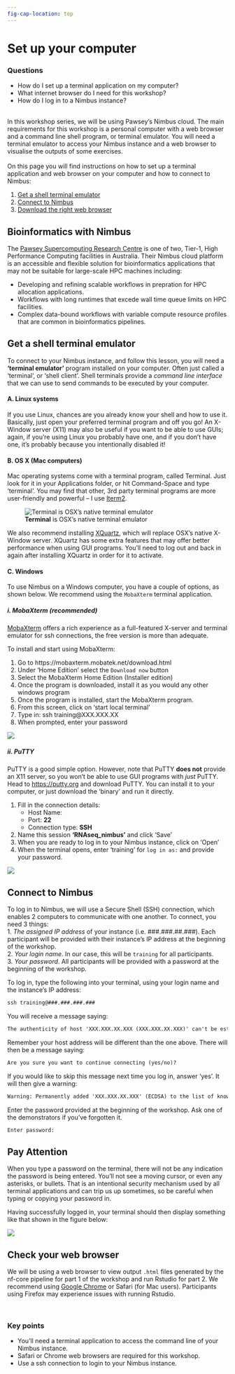 ```yaml
---
fig-cap-location: top
---
```


# **Set up your computer**

<div class="questions">

### **Questions**{.unlisted}

- How do I set up a terminal application on my computer?
- What internet browser do I need for this workshop?
- How do I log in to a Nimbus instance?
</div>  
</br>
In this workshop series, we will be using Pawsey's Nimbus cloud. The main requirements for this workshop is a personal computer with a web browser and a command line shell program, or terminal emulator. You will need a terminal emulator to access your Nimbus instance and a web browser to visualise the outputs of some exercises. 
</br>
</br>
On this page you will find instructions on how to set up a terminal application and web browser on your computer and how to connect to Nimbus:  

1. [Get a shell terminal emulator](#get-a-shell-terminal-emulator)  
2. [Connect to Nimbus](#connect-to-nimbus)  
3. [Download the right web browser](#check-your-web-browser)  


## **Bioinformatics with Nimbus**{.unlisted}
The [Pawsey Supercomputing Research Centre](https://pawsey.org.au/about-us/about-pawsey/) is one of two, Tier-1, High Performance Computing facilities in Australia. Their Nimbus cloud platform is an accessible and flexible solution for bioinformatics applications that may not be suitable for large-scale HPC machines including:

-   Developing and refining scalable workflows in prepration for HPC allocation applications.
-   Workflows with long runtimes that excede wall time queue limits on HPC facilities. 
-   Complex data-bound workflows with variable compute resource profiles that are common in bioinformatics pipelines.

## **Get a shell terminal emulator**
To connect to your Nimbus instance, and follow this lesson, you will need a **'terminal emulator'** program installed on your computer. Often just called a 'terminal', or 'shell client'. Shell terminals provide a _command line interface_ that we can use to send commands to be executed by your computer.

#### **A. Linux systems**{.unlisted}
If you use Linux, chances are you already know your shell and how to use it. Basically, just open your preferred terminal program and off you go! An X-Window server (X11) may also be useful if you want to be able to use GUIs; again, if you're using Linux you probably have one, and if you don't have one, it's probably because you intentionally disabled it! 

#### **B. OS X (Mac computers)**{.unlisted}
Mac operating systems come with a terminal program, called Terminal. Just look for it in your Applications folder, or hit Command-Space and type 'terminal'. You may find that other, 3rd party terminal programs are more user-friendly and powerful -- I use [Iterm2](https://www.iterm2.com/).

![<b>Terminal</b> is OSX's native terminal emulator](/fig/s_terminal_app.png)

We also recommend installing [XQuartz](https://www.xquartz.org/), which will replace OSX's native X-Window server. XQuartz has some extra features that may offer better performance when using GUI programs. You'll need to log out and back in again after installing XQuartz in order for it to activate.

#### **C. Windows**{.unlisted}
To use Nimbus on a Windows computer, you have a couple of options, as shown below. We recommend using the `MobaXterm` terminal application. 

##### **i. MobaXterm (recommended)**{.unlisted}
[MobaXterm](https://mobaxterm.mobatek.net/download.html) offers a rich experience as a full-featured X-server and terminal emulator for ssh connections, the free version is more than adequate.

To install and start using MobaXterm:

1. Go to https://mobaxterm.mobatek.net/download.html
2. Under ‘Home Edition’ select the `Download now` button
3. Select the MobaXterm Home Edition (Installer edition)
4. Once the program is downloaded, install it as you would any other windows program
5. Once the program is installed, start the MobaXterm program.  
6. From this screen, click on ‘start local terminal’
7. Type in: ssh training@XXX.XXX.XX
8. When prompted, enter your password

![](/fig/s_mobaxterm.png)

##### **ii. PuTTY**{.unlisted}
PuTTY is a good simple option. However, note that PuTTY **does not** provide an X11 server, so you won't be able to use GUI programs with _just_ PuTTY. 
Head to [https://putty.org](https://putty.org) and download PuTTY. You can install it to your computer, or just download the 'binary' and run it directly. 

1. Fill in the connection details:
    - Host Name: **<YOUR ASSIGNED IP>**  
    - Port: **22**  
    - Connection type: **SSH**     

2. Name this session **'RNAseq_nimbus'** and click 'Save'  
3. When you are ready to log in to your Nimbus instance, click on 'Open'  
4. When the terminal opens, enter 'training' for `log in as:` and provide your password.   

![](/fig/s_putty_nimbus.png)

    
## **Connect to Nimbus**
To log in to Nimbus, we will use a Secure Shell (SSH) connection, which enables 2 computers to communicate with one another. To connect, you need 3 things: 
    <br>1. *The assigned IP address* of your instance (i.e. ###.###.##.###). Each participant will be provided with their instance's IP address at the beginning of the workshop.   
    2. *Your login name*. In our case, this will be `training` for all participants. 
    <br>3. *Your password*. All participants will be provided with a password at the beginning of the workshop. 
    
To log in, type the following into your terminal, using your login name and the instance’s IP address:

```default
ssh training@###.###.###.###
```

You will receive a message saying:
```default
The authenticity of host 'XXX.XXX.XX.XXX (XXX.XXX.XX.XXX)' can't be established.
```
    
Remember your host address will be different than the one above. There will then be a message saying:
```default
Are you sure you want to continue connecting (yes/no)?
```
    
If you would like to skip this message next time you log in, answer ‘yes’. It will then give a warning:
```default
Warning: Permanently added 'XXX.XXX.XX.XXX' (ECDSA) to the list of known hosts.
```
Enter the password provided at the beginning of the workshop. Ask one of the demonstrators if you've forgotten it. 
```default
Enter password:
```
::: {.callout-note appearance="simple"}
## Pay Attention
When you type a password on the terminal, there will not be any indication the password is being entered. You'll not see a moving cursor, or even any asterisks, or bullets. That is an intentional security mechanism used by all terminal applications and can trip us up sometimes, so be careful when typing or copying your password in.  
:::
    
Having successfully logged in, your terminal should then display something like that shown in the figure below:

![](/fig/Nimbus_login_screen_with_border.png)


## **Check your web browser**
We will be using a web browser to view output `.html` files generated by the nf-core pipeline for part 1 of the workshop and run Rstudio for part 2. We recommend using [Google Chrome](https://www.google.com/intl/en_au/chrome/) or Safari (for Mac users). Participants using Firefox may experience issues with running Rstudio. 


<br>
<div class="keypoints">

### **Key points**{.unlisted}

- You'll need a terminal application to access the command line of your Nimbus instance. 
- Safari or Chrome web browsers are required for this workshop. 
- Use a ssh connection to login to your Nimbus instance.     
</div>  
